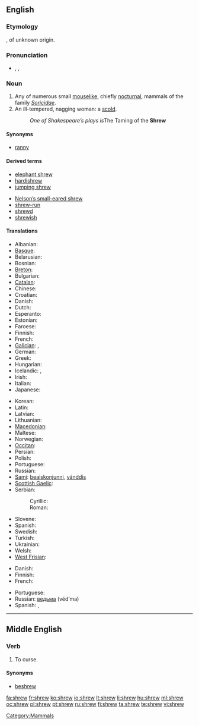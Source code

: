 ==English==

===Etymology===
{{etyl|ang|en}} {{term|screawa|scrēawa|lang=ang}}, of unknown origin.

===Pronunciation===
* {{enPR|shro͞o}}, {{IPA|/ʃɹuː/}}, {{SAMPA|/Sru:/}}
*: {{rhymes|uː}}

===Noun===
{{wikipedia}}
{{en-noun}}

# Any of numerous small [[mouselike]], chiefly [[nocturnal]], mammals of the family ''[[Soricidae]]''.
# An ill-tempered, nagging woman: a [[scold]].
#: ''One of Shakespeare’s plays is ''The Taming of the '''Shrew'''

====Synonyms====
* {{sense|mouselike mammal}} [[ranny]] {{i|obsolete}}

====Derived terms====
{{rel-top|terms derived from ''shrew (noun)''}}
* [[elephant shrew]]
* [[hardishrew]]
* [[jumping shrew]]
{{rel-mid}}
* [[Nelson's small-eared shrew|Nelson’s small-eared shrew]]
* [[shrew-run]]
* [[shrewd]]
* [[shrewish]]
{{rel-bottom}}

====Translations====
{{trans-top|mouselike animal}}
* Albanian: {{t|sq|hundëgjati xhuxh|xs=Albanian}} {{g|Albanian}}
* [[Basque]]: {{t|eu|satitsu|xs=Basque}}
* Belarusian: {{t|be|буразубка|f|tr=burazubka|xs=Belarusian}}
* Bosnian: {{t|bs|rovčica|f}}
* [[Breton]]: {{t|br|minoc'h korrik|xs=Breton}}
* Bulgarian: {{t|bg|земеровка|f|tr=zemerovka}}
* [[Catalan]]: {{t-|ca|musaranya|f}}
* Chinese: {{t-|cmn|鼠|tr=shu|sc=Hani}}
* Croatian: {{t-|hr|rovka|f}}
* Danish: {{t-|da|spidsmus|c}}
* Dutch: {{t+|nl|spitsmuis|f}}
* Esperanto: {{t|eo|soriko|xs=Esperanto}}
* Estonian: {{t|et|karihiir}}
* Faroese: {{t|fo|trantmús|f|xs=Faroese}}
* Finnish: {{t-|fi|päästäinen}}
* French: {{t+|fr|musaraigne|f}}
* [[Galician]]: {{t|gl|musaraño|m|xs=Galician}}, {{t|gl|musgaño|m|xs=Galician}}
* German: {{t-|de|Spitzmaus|f}}
* Greek: {{t|el|νανομυγαλίδα|tr=nanomigalída}}
* Hungarian: {{t+|hu|cickány}}
* Icelandic: {{t|is|snjáldurmús|f}}, {{t|is|snjáldra|f}}
* Irish: {{t|ga|dallóg fhraoigh|f|xs=Irish}}
* Italian: {{t-|it|toporagno|m}}
* Japanese: {{t|ja|とがりねずみ|tr=[[トガリネズミ]], [[togari-nezumi]]}}
{{trans-mid}}
* Korean: {{t-|ko|뒤쥐|tr=dwijwi|sc=Hang}}
* Latin: {{t-|la|sorex|m}}
* Latvian: {{t|lv|cirslis|xs=Latvian}} {{g|Latvian}}
* Lithuanian: {{t|lt|kirstukas|xs=Lithuanian}} {{g|Lithuanian}}
* [[Macedonian]]: {{t|mk|ровка|f=trrovkaf}}
* Maltese: {{t|ml|ġurdiem ta' geddumu twil|m|xs=Malayalam}}
* Norwegian: {{t|no|spissmus|c}}
* [[Occitan]]: {{t|oc|musaranha|f|xs=Occitan}}
* Persian: {{t|fa|موش شبگرد|tr=muše šabgard}}
* Polish: {{t|pl|ryjówka|f}}
* Portuguese: {{t|pt|musaranho|m}}
* Russian: {{t+|ru|землеройка|f|tr=zemleróyka}}
* [[Sami]]: [[beaiskonjunni]], [[vánddis]]
* [[Scottish Gaelic]]: {{t|gd|dallag-an-fhraoich|f|xs=Scottish Gaelic}}
* Serbian:
*: Cyrillic: {{t|sr|ровчица|f|sc=Cyrl}}
*: Roman: {{t|sr|rovčica|f|sc=Latn}}
* Slovene: {{t+|sl|rovka|f}}
* Spanish: {{t|es|musaraña|f}}
* Swedish: {{t|sv|näbbmus|c}}
* Turkish: {{t|tr|kir faresi}}
* Ukrainian: {{t|uk|землерийка|f|tr=zemleryjka|xs=Ukrainian}}
* Welsh: {{t|cy|llyg|f|xs=Welsh}}
* [[West Frisian]]: {{t|fy|pipermûs|f|xs=West Frisian}}
{{trans-bottom}}

{{trans-top|woman}}
* Danish: {{t-|da|rappenskralde|c}}
* Finnish: {{t|fi|äkäpussi}}
* French: {{t+|fr|furie|f}}
{{trans-mid}}
* Portuguese: {{t-|pt|megera|f}}
* Russian: [[ведьма]] (véd’ma) {{f}}
* Spanish: {{t-|es|arpía|f}}, {{t+|es|bruja|f}}
{{trans-bottom}}

[[Category:Mammals]]

----

==Middle English==

===Verb===
{{infl|enm|verb}}

# {{transitive}} To curse.

====Synonyms====
* [[beshrew]]

[[fa:shrew]]
[[fr:shrew]]
[[ko:shrew]]
[[io:shrew]]
[[lt:shrew]]
[[li:shrew]]
[[hu:shrew]]
[[ml:shrew]]
[[oc:shrew]]
[[pl:shrew]]
[[pt:shrew]]
[[ru:shrew]]
[[fi:shrew]]
[[ta:shrew]]
[[te:shrew]]
[[vi:shrew]]